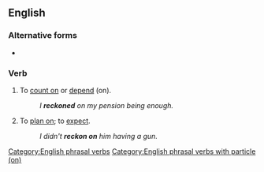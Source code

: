 ==English==

===Alternative forms===
* {{l|en|reckon upon}}

===Verb===
{{en-verb|*}}

# To [[count on]] or [[depend]] (on).
#: ''I '''reckoned''' on my pension being enough.''
# To [[plan on]]; to [[expect]].
#: ''I didn't '''reckon on''' him having a gun.''

[[Category:English phrasal verbs]]
[[Category:English phrasal verbs with particle (on)]]